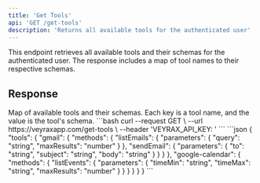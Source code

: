 ```yaml
---
title: 'Get Tools'
api: 'GET /get-tools'
description: 'Returns all available tools for the authenticated user'
---
```


This endpoint retrieves all available tools and their schemas for the authenticated user. The response includes a map of tool names to their respective schemas.

## Response

<ResponseField name="tools" type="object">
  Map of available tools and their schemas. Each key is a tool name, and the value is the tool's schema.
</ResponseField>

<RequestExample>
```bash
curl --request GET \
  --url https://veyraxapp.com/get-tools \
  --header 'VEYRAX_API_KEY: <your_api_key>'
```
</RequestExample>

<ResponseExample>
```json
{
  "tools": {
    "gmail": {
      "methods": {
        "listEmails": {
          "parameters": {
            "query": "string",
            "maxResults": "number"
          }
        },
        "sendEmail": {
          "parameters": {
            "to": "string",
            "subject": "string",
            "body": "string"
          }
        }
      }
    },
    "google-calendar": {
      "methods": {
        "listEvents": {
          "parameters": {
            "timeMin": "string",
            "timeMax": "string",
            "maxResults": "number"
          }
        }
      }
    }
  }
}
```
</ResponseExample> 